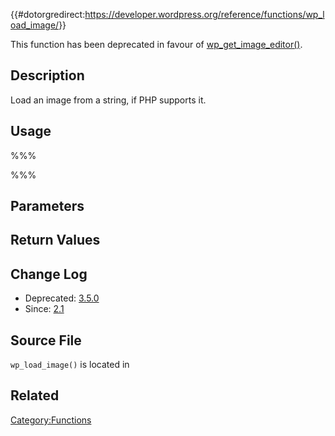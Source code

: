 {{#dotorgredirect:https://developer.wordpress.org/reference/functions/wp_load_image/}}

{{Deprecated}}

This function has been deprecated in favour of [[Function_Reference/wp_get_image_editor|wp_get_image_editor()]].

== Description ==

Load an image from a string, if PHP supports it.

== Usage ==

%%%<?php wp_load_image( $file ); ?>%%%

== Parameters ==

{{Parameter|$file|string|Filename of the image to load.|required}}

== Return Values ==

{{Return||resource|The resulting image resource on success, Error string on failure.}}

== Change Log ==

* Deprecated: [[Version 3.5|3.5.0]]
* Since: [[Version 2.1|2.1]]

== Source File ==

<tt>wp_load_image()</tt> is located in {{Trac|wp-includes/deprecated.php}}

== Related ==

{{Tag Footer}}

[[Category:Functions]]